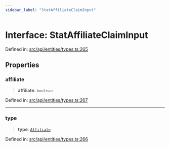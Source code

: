 ```yaml
---
sidebar_label: "StatAffiliateClaimInput"
---
```


# Interface: StatAffiliateClaimInput

Defined in: [src/api/entities/types.ts:265](https://github.com/PolymeshAssociation/polymesh-sdk/blob/bee6a2fe7a8ce5db42a6982e793782182cde2153/src/api/entities/types.ts#L265)

## Properties

### affiliate

> **affiliate**: `boolean`

Defined in: [src/api/entities/types.ts:267](https://github.com/PolymeshAssociation/polymesh-sdk/blob/bee6a2fe7a8ce5db42a6982e793782182cde2153/src/api/entities/types.ts#L267)

***

### type

> **type**: [`Affiliate`](../enumerations/ClaimType.mdx#affiliate)

Defined in: [src/api/entities/types.ts:266](https://github.com/PolymeshAssociation/polymesh-sdk/blob/bee6a2fe7a8ce5db42a6982e793782182cde2153/src/api/entities/types.ts#L266)
